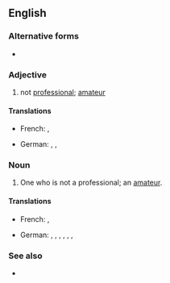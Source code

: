 {{also|non-professional}}

==English==

===Alternative forms===
* {{l|en|non-professional}}

===Adjective===
{{en-adj|-}}

# not [[professional]]; [[amateur]]

====Translations====
{{trans-top|amateur}}
* French: {{t+|fr|non-professionnel}}, {{t+|fr|amateur}}
{{trans-mid}}
* German: {{t|de|unprofessionell}}, {{t|de|amateurhaft}}, {{t|de|dilettantenhaft}}
{{trans-bottom}}

===Noun===
{{en-noun}}

# One who is not a professional; an [[amateur]].

====Translations====
{{trans-top|amateur}}
* French: {{t+|fr|non-professionnel}}, {{t+|fr|amateur}}
{{trans-mid}}
* German: {{t+|de|Amateur|m}}, {{t|de|Amateurin|f}}, {{t|de|Nichtprofessioneller|m}}, {{t|de|Nichtprofessionelle|f}}, {{t|de|Amateur-}}, {{t|de|Laien-}}, {{t|de|Freizeit-}}
{{trans-bottom}}

===See also===
* {{l|en|unprofessional}}